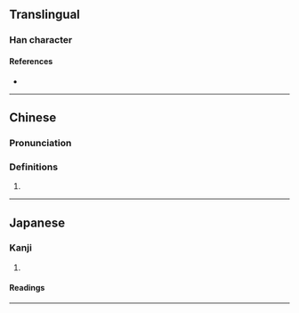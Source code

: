 {{character info/new}}
==Translingual==
{{Han simplified forms|儣|𬽷|𠆲}}

===Han character===
{{Han char|rn=9|rad=人|as=15|sn=17|four=|canj=OITC|ids=⿰亻廣}}

====References====
* {{Han ref|kx=0120.200|dkj=01253|dj=0254.180|hdz=10235.110|uh=5123|ud=20771}}

----

==Chinese==
{{zh-forms|s=𠆲}}

===Pronunciation===
{{zh-pron
|m=kuàng
|cat=
}}

===Definitions===
{{zh-hanzi}}

# {{rfdef|zh}}

----

==Japanese==
{{ja-kanji forms|𬽷|儣}}

===Kanji===
{{ja-kanji|grade=|rs=人15|shin=𬽷}}

# {{defn|lang=ja|sort=人15}}

====Readings====
{{ja-readings
|goon=こう<くわう
|kanon=こう<くわう
|kun=}}

----